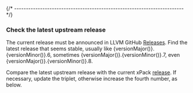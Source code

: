 

{/* ------------------------------------------------------------------------ */}

### Check the latest upstream release

The current release must be announced in
LLVM GitHub [Releases](https://github.com/llvm/llvm-project/releases).
Find the latest release that seems stable, usually
like {versionMajor()}.{versionMinor()}.6,
sometimes {versionMajor()}.{versionMinor()}.7,
even {versionMajor()}.{versionMinor()}.8.

Compare the latest upstream release with the current xPack
[release](https://github.com/xpack-dev-tools/clang-xpack/releases).
If necessary, update the triplet, otherwise increase the fourth number,
as below.
